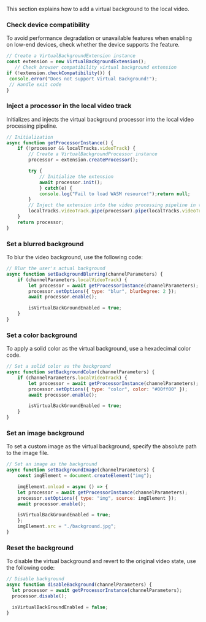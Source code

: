 <PlatformWrapper platform="web">

This section explains how to add a virtual background to the local video.

### Check device compatibility

To avoid performance degradation or unavailable features when enabling <Vg k= "RTEE_VB"/> on low-end devices, check whether the device supports the feature.

   ```js
   // Create a VirtualBackgroundExtension instance
   const extension = new VirtualBackgroundExtension();
      // Check browser compatibility virtual background extension
   if (!extension.checkCompatibility()) {
    console.error("Does not support Virtual Background!");
    // Handle exit code
   }
   ```

### Inject a processor in the local video track

Initializes and injects the virtual background processor into the local video processing pipeline.

```js
// Initialization
async function getProcessorInstance() {
    if (!processor && localTracks.videoTrack) {
        // Create a VirtualBackgroundProcessor instance
        processor = extension.createProcessor();

        try {
            // Initialize the extension
            await processor.init();
            } catch(e) {
            console.log("Fail to load WASM resource!");return null;
        }
        // Inject the extension into the video processing pipeline in the SDK
        localTracks.videoTrack.pipe(processor).pipe(localTracks.videoTrack.processorDestination);
    }
    return processor;
}
```

### Set a blurred background

To blur the video background, use the following code:

```js
// Blur the user's actual background
async function setBackgroundBlurring(channelParameters) {
    if (channelParameters.localVideoTrack) {
        let processor = await getProcessorInstance(channelParameters);
        processor.setOptions({ type: "blur", blurDegree: 2 });
        await processor.enable();

        isVirtualBackGroundEnabled = true;
    }
}
```

### Set a color background

To apply a solid color as the virtual background, use a hexadecimal color code. 

```js
// Set a solid color as the background
async function setBackgroundColor(channelParameters) {
    if (channelParameters.localVideoTrack) {
        let processor = await getProcessorInstance(channelParameters);
        processor.setOptions({ type: "color", color: "#00ff00" });
        await processor.enable();

        isVirtualBackGroundEnabled = true;
    }
}
```
### Set an image background

To set a custom image as the virtual background, specify the absolute path to the image file.

```js
// Set an image as the background
async function setBackgroundImage(channelParameters) {
    const imgElement = document.createElement("img");

    imgElement.onload = async () => {
    let processor = await getProcessorInstance(channelParameters);
    processor.setOptions({ type: "img", source: imgElement });
    await processor.enable();

    isVirtualBackGroundEnabled = true;
    };
    imgElement.src = "./background.jpg";
}
```

### Reset the background

To disable the virtual background and revert to the original video state, use the following code:

```js
// Disable background
async function disableBackground(channelParameters) {
  let processor = await getProcessorInstance(channelParameters);
  processor.disable();

  isVirtualBackGroundEnabled = false;
}
```

</PlatformWrapper>